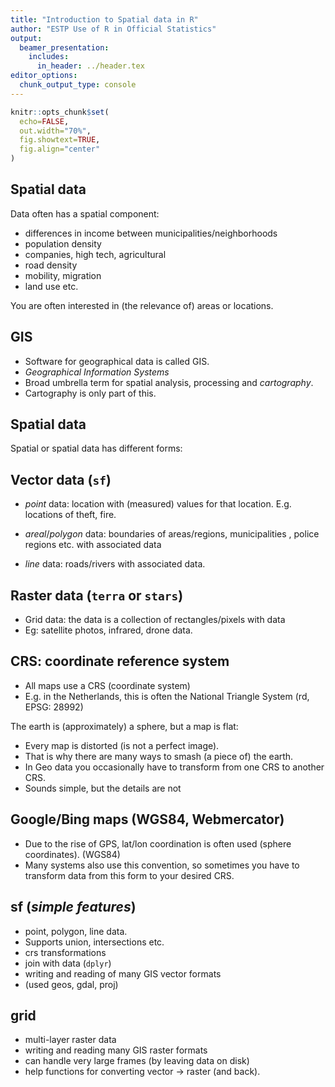 ```yaml
---
title: "Introduction to Spatial data in R"
author: "ESTP Use of R in Official Statistics"
output:
  beamer_presentation:
    includes:
      in_header: ../header.tex
editor_options: 
  chunk_output_type: console
---
```

  
```r
knitr::opts_chunk$set(
  echo=FALSE,
  out.width="70%",
  fig.showtext=TRUE,
  fig.align="center"
)
```



## Spatial data

Data often has a spatial component:
  
  - differences in income between municipalities/neighborhoods
- population density
- companies, high tech, agricultural
- road density
- mobility, migration
- land use etc.

You are often interested in (the relevance of) areas or locations.

## GIS

- Software for geographical data is called GIS.
- _Geographical Information Systems_
- Broad umbrella term for spatial analysis, processing and *cartography*.
- Cartography is only part of this.

## Spatial data

Spatial or spatial data has different forms:
  
## Vector data (`sf`)
  
- _point_ data: location with (measured) values for that location. E.g. locations of theft, fire.

- _areal_/_polygon_ data: boundaries of areas/regions, municipalities
, police regions etc. with associated data

- _line_ data: roads/rivers with associated data.

## Raster data (`terra` or `stars`)

- Grid data: the data is a collection of rectangles/pixels with data
- Eg: satellite photos, infrared, drone data.

## CRS: coordinate reference system

- All maps use a CRS (coordinate system)
- E.g. in the Netherlands, this is often the National Triangle System (rd, EPSG: 28992)

The earth is (approximately) a sphere, but a map is flat:
  
- Every map is distorted (is not a perfect image).
- That is why there are many ways to smash (a piece of) the earth.
- In Geo data you occasionally have to transform from one CRS to another CRS.
- Sounds simple, but the details are not

## Google/Bing maps (WGS84, Webmercator)

- Due to the rise of GPS, lat/lon coordination is often used (sphere coordinates). (WGS84)
- Many systems also use this convention, so sometimes you have to transform data from this form to your desired CRS.

## sf (_simple features_)

- point, polygon, line data.
- Supports union, intersections etc.
- crs transformations
- join with data (`dplyr`)
- writing and reading of many GIS vector formats
- (used geos, gdal, proj)

## grid

- multi-layer raster data
- writing and reading many GIS raster formats
- can handle very large frames (by leaving data on disk)
- help functions for converting vector -> raster (and back).


